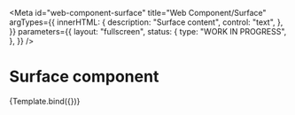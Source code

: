 <!-- @license CC0-1.0 -->


<Meta
  id="web-component-surface"
  title="Web Component/Surface"
  argTypes={{
    innerHTML: {
      description: "Surface content",
      control: "text",
    },
  }}
  parameters={{
    layout: "fullscreen",
    status: {
      type: "WORK IN PROGRESS",
    },
  }}
/>

# Surface component

<Canvas>
  <Story
    name="Default"
    args={{
      innerHTML: "The Quick Brown Fox Jumps Over The Lazy Dog",
    }}
  >
    {Template.bind({})}
  </Story>
</Canvas>

<ArgsTable story="Default" />
